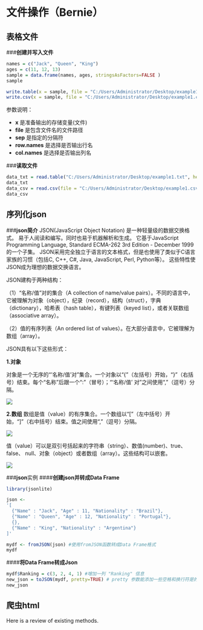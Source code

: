 ﻿# 文件操作（Bernie）

## 表格文件

###**创建并写入文件**
```r
names = c("Jack", "Queen", "King")
ages = c(11, 12, 13)
sample = data.frame(names, ages, stringsAsFactors=FALSE )
sample

write.table(x = sample, file = "C:/Users/Administrator/Desktop/example1.txt", sep = "\t", row.names = TRUE, col.names = TRUE) #存储为txt文件
write.csv(x = sample, file = "C:/Users/Administrator/Desktop/example1.csv", col.names = TRUE) #存储为csv文件（逗号分隔符）
```
参数说明：

* **x** 是准备输出的存储变量(文件)
* **file** 是包含文件名的文件路径
* **sep** 是指定的分隔符
* **row.names** 是选择是否输出行名
* **col.names** 是选择是否输出列名

###**读取文件**
```r
data_txt = read.table("C:/Users/Administrator/Desktop/example1.txt", header=TRUE, sep="\t")
data_txt
data_csv = read.csv(file = "C:/Users/Administrator/Desktop/example1.csv")
data_csv
```

## 序列化json

###**json简介**
JSON(JavaScript Object Notation) 是一种轻量级的数据交换格式。 易于人阅读和编写。同时也易于机器解析和生成。 它基于JavaScript Programming Language, Standard ECMA-262 3rd Edition - December 1999的一个子集。 JSON采用完全独立于语言的文本格式，但是也使用了类似于C语言家族的习惯（包括C, C++, C#, Java, JavaScript, Perl, Python等）。 这些特性使JSON成为理想的数据交换语言。

JSON建构于两种结构： 

（1）“名称/值”对的集合（A collection of name/value pairs）。不同的语言中，它被理解为对象（object），纪录（record），结构（struct），字典（dictionary），哈希表（hash table），有键列表（keyed list），或者关联数组 （associative array）。

（2）值的有序列表（An ordered list of values）。在大部分语言中，它被理解为数组（array）。


JSON具有以下这些形式：

**1.对象**

对象是一个无序的“‘名称/值’对”集合。一个对象以“{”（左括号）开始，“}”（右括号）结束。每个“名称”后跟一个“:”（冒号）；“‘名称/值’ 对”之间使用“,”（逗号）分隔。

![](https://images2018.cnblogs.com/blog/1237656/201802/1237656-20180228144231086-1858725689.png)

**2.数组**
数组是值（value）的有序集合。一个数组以“[”（左中括号）开始，“]”（右中括号）结束。值之间使用“,”（逗号）分隔。

![](https://images2018.cnblogs.com/blog/1237656/201802/1237656-20180228144235825-149005314.png)

值（value）可以是双引号括起来的字符串（string）、数值(number)、true、false、 null、对象（object）或者数组（array）。这些结构可以嵌套。

![](https://images2018.cnblogs.com/blog/1237656/201802/1237656-20180228144244413-988924968.png)

###**json**实例
####**创建json并转成Data Frame**

```r
library(jsonlite)

json <-
'[
  {"Name" : "Jack", "Age" : 11, "Nationality" : "Brazil"}, 
  {"Name" : "Queen", "Age" : 12, "Nationality" : "Portugal"},
  {},
  {"Name" : "King", "Nationality" : "Argentina"}
]'

mydf <- fromJSON(json) #使用fromJSON函数转成Data Frame格式
mydf
```
####**将Data Frame转成Json**

```r
mydf$Ranking = c(3, 2, 4, 1) #增加一列 "Ranking" 信息
new_json = toJSON(mydf, pretty=TRUE) # pretty 参数能添加一些空格和换行符是的输出的json更美观
new_json
```

## 爬虫html

Here is a review of existing methods.
